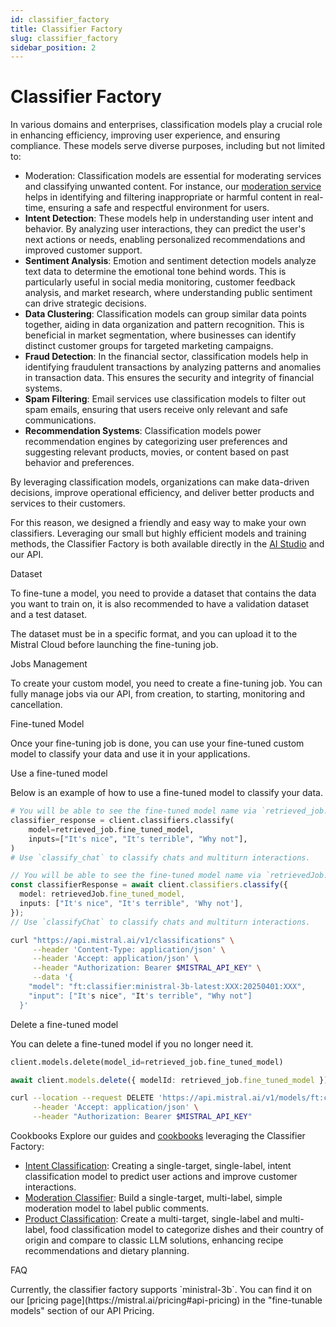 ```yaml
---
id: classifier_factory
title: Classifier Factory
slug: classifier_factory
sidebar_position: 2
---
```




# Classifier Factory

In various domains and enterprises, classification models play a crucial role in enhancing efficiency, improving user experience, and ensuring compliance. These models serve diverse purposes, including but not limited to:

- Moderation: Classification models are essential for moderating services and classifying unwanted content. For instance, our [moderation service](../../guardrailing/#moderation-api) helps in identifying and filtering inappropriate or harmful content in real-time, ensuring a safe and respectful environment for users.
- **Intent Detection**: These models help in understanding user intent and behavior. By analyzing user interactions, they can predict the user's next actions or needs, enabling personalized recommendations and improved customer support.
- **Sentiment Analysis**: Emotion and sentiment detection models analyze text data to determine the emotional tone behind words. This is particularly useful in social media monitoring, customer feedback analysis, and market research, where understanding public sentiment can drive strategic decisions.
- **Data Clustering**: Classification models can group similar data points together, aiding in data organization and pattern recognition. This is beneficial in market segmentation, where businesses can identify distinct customer groups for targeted marketing campaigns.
- **Fraud Detection**: In the financial sector, classification models help in identifying fraudulent transactions by analyzing patterns and anomalies in transaction data. This ensures the security and integrity of financial systems.
- **Spam Filtering**: Email services use classification models to filter out spam emails, ensuring that users receive only relevant and safe communications.
- **Recommendation Systems**: Classification models power recommendation engines by categorizing user preferences and suggesting relevant products, movies, or content based on past behavior and preferences.

By leveraging classification models, organizations can make data-driven decisions, improve operational efficiency, and deliver better products and services to their customers.

For this reason, we designed a friendly and easy way to make your own classifiers. Leveraging our small but highly efficient models and training methods, the Classifier Factory is both available directly in the [AI Studio](https://console.mistral.ai/build/finetuned-models) and our API.

<SectionTab as="h1" sectionId="dataset">Dataset</SectionTab>

To fine-tune a model, you need to provide a dataset that contains the data you want to train on, it is also recommended to have a validation dataset and a test dataset.

The dataset must be in a specific format, and you can upload it to the Mistral Cloud before launching the fine-tuning job.

<ExplorerTabs id="dataset">
  <ExplorerTab value="dataset-format" label="Dataset Format">
    <DatasetFormatTab/>
  </ExplorerTab>
  <ExplorerTab value="upload-a-file" label="Upload a file">
    <UploadFileTab/>
  </ExplorerTab>
</ExplorerTabs>

<SectionTab as="h1" sectionId="jobs-management">Jobs Management</SectionTab>

To create your custom model, you need to create a fine-tuning job. You can fully manage jobs via our API, from creation, to starting, monitoring and cancellation.

<ExplorerTabs id="jobs-management">
  <ExplorerTab value="fine-tuning-job" label="Fine-tuning Job">
    <FinetuningJobTab/>
  </ExplorerTab>
  <ExplorerTab value="List/retrieve/cancel-jobs" label="List/retrieve/cancel jobs">
     <ListRetrieveCancelJobsTab/>
  </ExplorerTab>
</ExplorerTabs>

<SectionTab as="h1" sectionId="fine-tuned-models">Fine-tuned Model</SectionTab>

Once your fine-tuning job is done, you can use your fine-tuned custom model to classify your data and use it in your applications.

<SectionTab as="h2" variant="secondary" sectionId="use-finetuned-model">Use a fine-tuned model</SectionTab>

Below is an example of how to use a fine-tuned model to classify your data.

<Tabs groupId="code">
  <TabItem value="python" label="python" default>

```python
# You will be able to see the fine-tuned model name via `retrieved_job.fine_tuned_model`
classifier_response = client.classifiers.classify(
    model=retrieved_job.fine_tuned_model,
    inputs=["It's nice", "It's terrible", "Why not"],
)
# Use `classify_chat` to classify chats and multiturn interactions.
```

  </TabItem>
  <TabItem value="typescript" label="typescript">

```typescript
// You will be able to see the fine-tuned model name via `retrievedJob.fine_tuned_model`
const classifierResponse = await client.classifiers.classify({
  model: retrievedJob.fine_tuned_model,
  inputs: ["It's nice", "It's terrible", 'Why not'],
});
// Use `classifyChat` to classify chats and multiturn interactions.
```

  </TabItem>
  <TabItem value="curl" label="curl">

```bash
curl "https://api.mistral.ai/v1/classifications" \
     --header 'Content-Type: application/json' \
     --header 'Accept: application/json' \
     --header "Authorization: Bearer $MISTRAL_API_KEY" \
     --data '{
    "model": "ft:classifier:ministral-3b-latest:XXX:20250401:XXX",
    "input": ["It's nice", "It's terrible", "Why not"]
  }'
```

  </TabItem>
</Tabs>

<SectionTab as="h2" variant="secondary" sectionId="delete-finetuned-model">Delete a fine-tuned model</SectionTab>

You can delete a fine-tuned model if you no longer need it.

<Tabs groupId="code">
  <TabItem value="python" label="python" default>

```python
client.models.delete(model_id=retrieved_job.fine_tuned_model)
```

  </TabItem>
  <TabItem value="typescript" label="typescript">

```typescript
await client.models.delete({ modelId: retrieved_job.fine_tuned_model });
```

  </TabItem>
  <TabItem value="curl" label="curl">

```bash
curl --location --request DELETE 'https://api.mistral.ai/v1/models/ft:classifier:ministral-3b-latest:XXX:20250401:XXX' \
     --header 'Accept: application/json' \
     --header "Authorization: Bearer $MISTRAL_API_KEY"
```

  </TabItem>
</Tabs>

<SectionTab sectionId="cookbooks">Cookbooks</SectionTab>
Explore our guides and [cookbooks](https://github.com/mistralai/cookbook) leveraging the Classifier Factory:

- [Intent Classification](https://colab.research.google.com/github/mistralai/cookbook/blob/main/mistral/classifier_factory/intent_classification.ipynb): Creating a single-target, single-label, intent classification model to predict user actions and improve customer interactions.
- [Moderation Classifier](https://colab.research.google.com/github/mistralai/cookbook/blob/main/mistral/classifier_factory/moderation_classifier.ipynb): Build a single-target, multi-label, simple moderation model to label public comments.
- [Product Classification](https://colab.research.google.com/github/mistralai/cookbook/blob/main/mistral/classifier_factory/product_classification.ipynb): Create a multi-target, single-label and multi-label, food classification model to categorize dishes and their country of origin and compare to classic LLM solutions, enhancing recipe recommendations and dietary planning.

<SectionTab sectionId="faq">FAQ</SectionTab>

<Faq>
  <FaqItem question="Which models can we fine-tune to create our own classifiers?">
Currently, the classifier factory supports `ministral-3b`.
  </FaqItem>
  <FaqItem question="Where can I find the pricing?">
You can find it on our [pricing page](https://mistral.ai/pricing#api-pricing) in the "fine-tunable models" section of our API Pricing.
  </FaqItem>
</Faq>